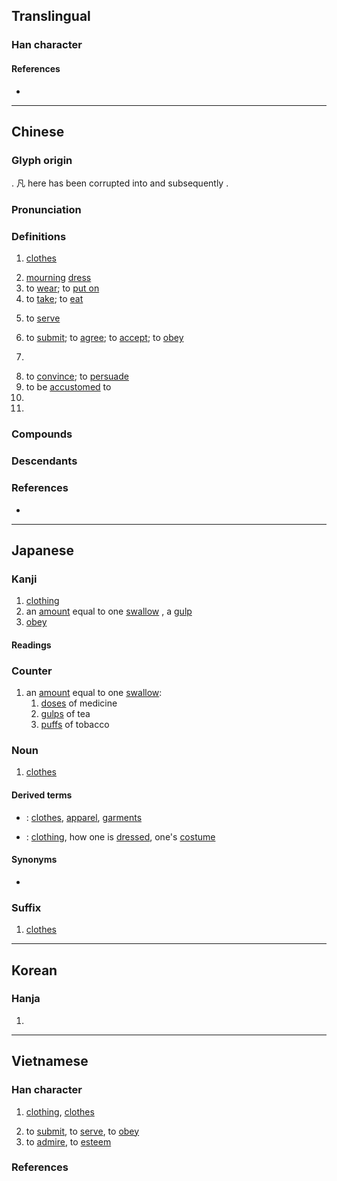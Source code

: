 {{character info}}
==Translingual==
{{stroke order|strokes=8}}

===Han character===
{{Han char|rn=74|rad=月|as=04|sn=8|four=77247|canj=BSLE|ids=⿰月𠬝}}

====References====
* {{Han ref|kx=0505.020|dkj=14345|dj=0883.140|hdz=32053.070|uh=670D|ud=26381|bh=AA41|bd=43585}}

----

==Chinese==
{{zh-forms|alt=𦨈,𠬝}}

===Glyph origin===
{{Han etyl}}
{{Han compound|凡|𠬝|ls=psc|t2=to subdue|c1=p|c2=s}}. 凡 here has been corrupted into {{zh-l|*舟}} and subsequently {{zh-l|*月}}.

===Pronunciation===
{{zh-pron
|m=fú,fù
|m_note=fú - usual pronunciation; fù - only in the sense “dose”
|m-s=fu2
|c=fuk6
|c-t=fuuk5
|g=fuh7
|h=pfs=fu̍k;gd=fug6
|j=feh5
|mb=hū/hŭ
|md=hŭk/hók
|md_note=hŭk - literary; hók - vernacular (“dose”)
|mn=ho̍k
|mn-t=hog8
|w=5voq
|x=fu6
|mc=y
|oc=y
|cat=n,v,cls,pn
}}

===Definitions===
{{zh-hanzi}}

# {{zh-no-solo}} [[clothes]]
#: {{zh-x|衣服|clothes}}
#: {{zh-x|校服|school '''uniform'''}}
# [[mourning]] [[dress]]
# to [[wear]]; to [[put on]]
# to [[take]]; to [[eat]]
#: {{zh-x|服藥|to '''take''' medicine}}
#: {{zh-x|服用|to '''take''' medicine}}
#: {{zh-x|服毒|to '''take''' poison}}
#: {{zh-x|每日 服 三 次。|'''Take''' it three times a day.}}
# to [[serve]]
#: {{zh-x|客服|customer service}}
#: {{zh-x|服 兵役|to '''serve''' in the army}}
#: {{zh-x|服刑|to '''serve''' a sentence}}
# to [[submit]]; to [[agree]]; to [[accept]]; to [[obey]]
#: {{zh-x|不服|to refuse to accept}}
# {{rfdef|zh}}
#: {{zh-x|服 了 你 了。|}}
#: {{zh-x|我 真係 服 咗 你。||C}}
# to [[convince]]; to [[persuade]]
# to be [[accustomed]] to
# {{zh-classifier|[[dose]]s for [[TCM]] [[regimen]]s}}
# {{surname|zh}}

===Compounds===
{{zh-der|大禮服|巾服|亂頭粗服|夏服|偉服|工業服務|心服口服|布草衣服|命服|常服|微服私行|征服者|不服輸|厭服|不服燒埋|內服|吃不服|上線服務|微服|佩服|品服|制服|凶服|大學服|中服|公服|吉服|心服|悅服|愧服|威服|征服|就業服務|初服|制服警察|孝服|九服|喜服|伯服|侯服|心悅誠服|弓調馬服|學士服|奇裝異服|以力服人|平服|常禮服|帖服|協服|反初服|冠服|以理服人|不服氣|不服水土|不舒服|信服|官服|口服|嗣服|嘆服|工作服|勞動服務|上服|反服|售後服務|和服|壓服|不服|心服情願|夷服|感服|功服|外出服|卉服|克服|下服|屈服|元服|喪服|冕服|引服|叫醒服務|口服疫苗|不服老|五服|南服|侯服玉食|吞服|內服藥|以德服人|便服|服裝設計|服刑|服內生子|服田|戎服|無服之殤|白服|服事|懷服|服務證|服氣餐霞|服務業|服水土|服帖|服義|服匿|服喪|服章|服馬|服軟|服舍|欽服|方巾闊服|歸服|服氣|改服|拳拳服膺|異服|服硬|服用|懾服|服翼|服務生|服中|滿服|祭服|服務社|服餌|服務連鎖|爵服|服法|服裝|燕尾服|持服|推服|服服貼貼|成除服|撥接服務|服役|服降|憚服|服勤|服低做小|朝服|拜服|服從|拱服|服貼|服露餐霞|沖服|折服|禮服|甘服|服辯|服藥|盛服|社會服務|服務|服馭|淡妝素服|服毒|服善|服膺|敬服|春服|服低捋|服具|服式|空服員|服習|服御|白龍魚服|服秩|校服|服氣吞露|服滿|服孝|服色|畏服|服兵役|洋服|社區服務|濃妝豔服|玄服|服妖|服闋|期服|服制|無服之喪|有服|服除|服務員|服務臺|晚禮服|水土不服|沖服劑|擒服|燕服|法服|服物|服輿|服輸|服務處|服務站|款服|楚服|服務規程|歎服|服官|服飾|服食|服賈|服罪|服冕乘軒|服侍|有服之親|成服|白龍微服|收服|綏服|野服|順服|緇服|馬后練服|褻服|絕不屈服|說服力|調服|輿服|萁服|買服|起服|鞬服|被服|說服|藩服|驚服|魚服|負固不服|輸服甘結|組合服裝|首服|鶉服|驥服鹽車|除服|馴服|震服|象服|降服|粗服亂頭|臣服|章服|素服|衣服|麤服亂頭|車服|袍服|補服|緦麻服|舒服|荒服|賓服|軍服|買服錢|讋服|胡服|要服|袞服|西服|蒲服|艾服|漢服|私服|扶服}}

===Descendants===
{{CJKV||ふく|복|phục}}

===References===
* {{R:yue:Hanzi}}

{{zh-cat|Intermediate}}

----

==Japanese==

===Kanji===
{{ja-kanji|grade=3|rs=月04}}

# [[clothing]]
# an [[amount]] equal to one [[swallow]] {{qualifier|act of swallowing}}, a [[gulp]]
# [[obey]]

====Readings====
{{ja-readings
|goon=ぶ, ぶく
|kanon=ふう, ふく
|kun=まつら-う, まつろ-う
|nanori=はつ, はら
}}

===Counter===
{{ja-pos|counter|ふく}}

# an [[amount]] equal to one [[swallow]]:
## [[dose]]s of medicine
## [[gulp]]s of tea
## [[puff]]s of tobacco

===Noun===
{{ja-noun|ふく}}

# [[clothes]]

====Derived terms====
{{der-top}}
* {{ja-r|衣%服|い%ふく}}: [[clothes]], [[apparel]], [[garments]]
* {{ja-r|服%装|ふく%そう}}: [[clothing]], how one is [[dressed]], one's [[costume]]
{{der-bottom}}

====Synonyms====
* {{sense|clothing}} {{ja-r|衣%類|い%るい}}

===Suffix===
{{ja-pos|suffix|ふく}}

# [[clothes]]

----

==Korean==

===Hanja===
{{ko-hanja|옷|복}}

# {{hanja form of|복|[[clothes]], [[clothing]]}}

----

==Vietnamese==

===Han character===
{{vi-readings|reading=phục-Trần (1999)|rs=月04}}

# {{lb|vi|only in compounds}} [[clothing]], [[clothes]]
# to [[submit]], to [[serve]], to [[obey]]
# to [[admire]], to [[esteem]]

===References===
<references/>